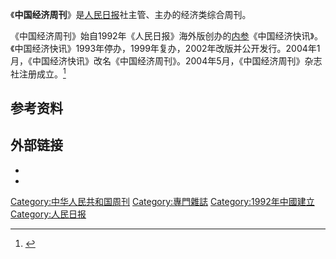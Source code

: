 {{expand|time=2016-05-26T13:45:43+00:00}}
{{Infobox Journal
| title        = 中国经济周刊<br/><small>China Economic Weekly<small>
| native_title =
| cover        = 
| editor       = 
| discipline   = 
| language     = 中文
| abbreviation = 
| publisher    = 《中国经济周刊》杂志社
| country      = [[中国|CHN]]
| frequency    = 每周
| history      = 1992-1993<br>1999-
| openaccess   = 
| impact       = 
| impact-year  = 
| website      = {{URL|www.ceweekly.cn}}
| link1        = 
| link1-name   = 
| link2        = 
| link2-name   = 
| RSS          = 
| atom         = 
| JSTOR        = 
| OCLC         = 
| LCCN         = 
| CODEN        = 
| ISSN         = 1672-7150
| eISSN        = 
| CN           = 11-5196/F
}}
《'''中国经济周刊'''》是[[人民日报|人民日报]]社主管、主办的经济类综合周刊。

《中国经济周刊》始自1992年《人民日报》海外版创办的[[内参|内参]]《中国经济快讯》。《中国经济快讯》1993年停办，1999年复办，2002年改版并公开发行。2004年1月，《中国经济快讯》改名《中国经济周刊》。2004年5月，《中国经济周刊》杂志社注册成立。<ref>{{cite web|title=《中国经济周刊》简介|url=http://www.people.com.cn/GB/1018/22259/29796/30094/3609689.html|website=人民网|accessdate=2016-05-26|deadurl=yes|archiveurl=https://web.archive.org/web/20170104220726/http://www.people.com.cn/GB/1018/22259/29796/30094/3609689.html|archivedate=2017-01-04}}</ref>

== 参考资料 ==
{{reflist}}

== 外部链接 ==

* {{URL|http://www.ceweekly.cn/|中国经济周刊·经济网}}
* {{Sinaweibo|id=ceweekly}}

[[Category:中华人民共和国周刊|Category:中华人民共和国周刊]]
[[Category:專門雜誌|Category:專門雜誌]]
[[Category:1992年中國建立|Category:1992年中國建立]]
[[Category:人民日报|Category:人民日报]]